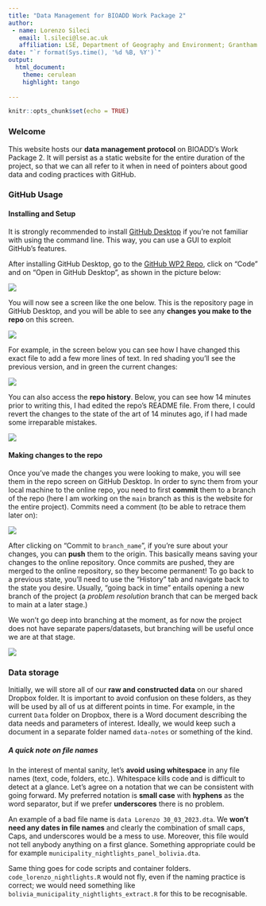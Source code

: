 ```yaml
---
title: "Data Management for BIOADD Work Package 2"
author:
 - name: Lorenzo Sileci
   email: l.sileci@lse.ac.uk
   affiliation: LSE, Department of Geography and Environment; Grantham Research Institute on Climate Change and the Environment
date: "`r format(Sys.time(), '%d %B, %Y')`"
output: 
  html_document:
    theme: cerulean 
    highlight: tango
    
---
```


```r
knitr::opts_chunk$set(echo = TRUE)
```

### Welcome

This website hosts our **data management protocol** on BIOADD's Work Package 2. It will persist as a static website for the entire duration of the project, so that we can all refer to it when in need of pointers about good data and coding practices with GitHub.

### GitHub Usage

#### Installing and Setup

It is strongly recommended to install [GitHub Desktop](https://desktop.github.com) if you're not familiar with using the command line. This way, you can use a GUI to exploit GitHub's features.

After installing GitHub Desktop, go to the [GitHub WP2 Repo](https://github.com/el-chinosauro/bioadd-wp2-github), click on "Code" and on "Open in GitHub Desktop", as shown in the picture below:

![](webpage-files/github-init.png)

You will now see a screen like the one below. This is the repository page in GitHub Desktop, and you will be able to see any **changes you make to the repo** on this screen.

![](webpage-files/clone-screen.png)

For example, in the screen below you can see how I have changed this exact file to add a few more lines of text. In red shading you'll see the previous version, and in green the current changes:

![](webpage-files/github-changes.png)

You can also access the **repo history**. Below, you can see how 14 minutes prior to writing this, I had edited the repo's README file. From there, I could revert the changes to the state of the art of 14 minutes ago, if I had made some irreparable mistakes.

![](webpage-files/github-history.png)

#### Making changes to the repo

Once you've made the changes you were looking to make, you will see them in the repo screen on GitHub Desktop. In order to sync them from your local machine to the online repo, you need to first **commit** them to a branch of the repo (here I am working on the `main` branch as this is the website for the entire project). Commits need a comment (to be able to retrace them later on):

![](webpage-files/github-commit.png)

After clicking on "Commit to `branch_name`", if you're sure about your changes, you can **push** them to the origin. This basically means saving your changes to the online repository. Once commits are pushed, they are merged to the online repository, so they become permanent! To go back to a previous state, you'll need to use the "History" tab and navigate back to the state you desire. Usually, "going back in time" entails opening a new branch of the project (a *problem resolution* branch that can be merged back to main at a later stage.)

We won't go deep into branching at the moment, as for now the project does not have separate papers/datasets, but branching will be useful once we are at that stage. 

![](webpage-files/github-push.png)





### Data storage

Initially, we will store all of our **raw and constructed data** on our shared Dropbox folder. It is important to avoid confusion on these folders, as they will be used by all of us at different points in time. For example, in the current `Data` folder on Dropbox, there is a Word document describing the data needs and parameters of interest. Ideally, we would keep such a document in a separate folder named `data-notes` or something of the kind.

##### A quick note on file names

In the interest of mental sanity, let's **avoid using whitespace** in any file names (text, code, folders, etc.). Whitespace kills code and is difficult to detect at a glance. Let's agree on a notation that we can be consistent with going forward. My preferred notation is **small case** with **hyphens** as the word separator, but if we prefer **underscores** there is no problem. 

An example of a bad file name is `data Lorenzo 30_03_2023.dta`. We **won't need any dates in file names** and clearly the combination of small caps, Caps, and underscores would be a mess to use. Moreover, this file would not tell anybody anything on a first glance. Something appropriate could be for example `municipality_nightlights_panel_bolivia.dta`.  

Same thing goes for code scripts and container folders. `code_lorenzo_nightlights.R` would not fly, even if the naming practice is correct; we would need something like `bolivia_municipality_nightlights_extract.R` for this to be recognisable.